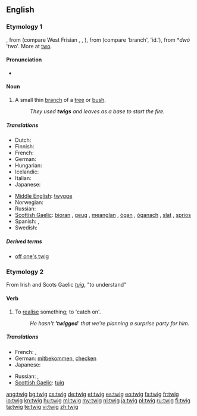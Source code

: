 ==English==

===Etymology 1===
{{etyl|ang}} {{term|twigge}}, from {{proto|Germanic|twīgan}} (compare West Frisian {{term|twiich|lang=fy}}, {{etyl|nl|-}} {{term|twijg}}, {{etyl|de|-}} {{term|Zweig}}), from {{proto|Indo-European|dwigha}} (compare {{etyl|cu|-}} {{term|dvigŭ}} 'branch', {{etyl|sq|-}} {{term|degë}} 'id.'), from *''dwó'' 'two'. More at [[two]].

====Pronunciation====
* {{rhymes|ɪɡ}}

====Noun====
{{wikipedia}}
{{en-noun}}

# A small thin [[branch]] of a [[tree]] or [[bush]].
#: ''They used '''twigs''' and leaves as a base to start the fire.''

=====Translations=====
{{trans-top|a small thin branch}}
* Dutch: {{t+|nl|twijg}}
* Finnish: {{t+|fi|varpu}}
* French: {{t+|fr|brindille|f}}
* German: {{t+|de|Zweig|m}}
* Hungarian: {{t+|hu|gally}}
* Icelandic: {{t|is|kvistur|m}}
* Italian: {{t-|it|ramoscello|m}}
* Japanese: {{t-|ja|小枝|tr=koeda}}
{{trans-mid}}
* [[Middle English]]: [[twygge]]
* Norwegian: {{t-|no|kvist|m}}
* Russian: {{t+|ru|веточка|f}}
* [[Scottish Gaelic]]: [[bioran]] {{m}}, [[geug]] {{f}}, [[meanglan]] {{m}}, [[ògan]] {{m}}, [[òganach]] {{m}}, [[slat#Scottish Gaelic|slat]] {{m}}, [[sprios]] {{m}}
* Spanish: {{t-|es|ramita|f}}, {{t|es|ramilla|f}}
* Swedish: {{t-|sv|kvist|c}}
{{trans-bottom}}

=====Derived terms=====
* [[off one's twig]]

===Etymology 2===
From Irish and Scots Gaelic ''[[tuig]]'', "to understand"

====Verb====
{{en-verb|twig|g|ed}}

# {{colloquial|regional}} To [[realise]] something; to 'catch on'.
#: ''He hasn't ''''twigged'''' that we're planning a surprise party for him.''

=====Translations=====
{{trans-top|to realise something}}
* French: {{t+|fr|entraver}}, {{t+|fr|capter}}
* German: [[mitbekommen]], [[checken]]
* Japanese: {{t-|ja|気づく|tr=kizuku}}
{{trans-mid}}
* Russian: {{t+|ru|догадаться}}, {{t+|ru|смекнуть}}
* [[Scottish Gaelic]]: [[tuig]]
{{trans-bottom}}

[[ang:twig]]
[[bg:twig]]
[[cs:twig]]
[[de:twig]]
[[et:twig]]
[[es:twig]]
[[eo:twig]]
[[fa:twig]]
[[fr:twig]]
[[io:twig]]
[[kn:twig]]
[[hu:twig]]
[[ml:twig]]
[[my:twig]]
[[nl:twig]]
[[ja:twig]]
[[pl:twig]]
[[ru:twig]]
[[fi:twig]]
[[ta:twig]]
[[te:twig]]
[[vi:twig]]
[[zh:twig]]